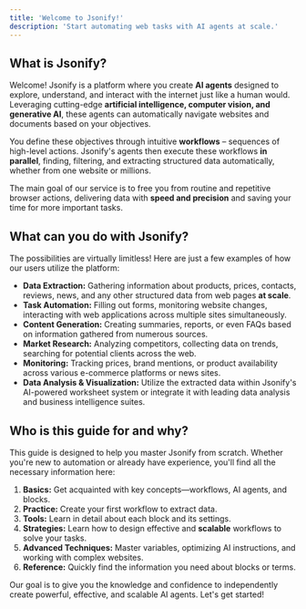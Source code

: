 ```yaml
---
title: 'Welcome to Jsonify!'
description: 'Start automating web tasks with AI agents at scale.'
---
```


## What is Jsonify?

Welcome! Jsonify is a platform where you create **AI agents** designed to explore, understand, and interact with the internet just like a human would. Leveraging cutting-edge **artificial intelligence, computer vision, and generative AI**, these agents can automatically navigate websites and documents based on your objectives.

You define these objectives through intuitive **workflows** – sequences of high-level actions. Jsonify's agents then execute these workflows **in parallel**, finding, filtering, and extracting structured data automatically, whether from one website or millions.

The main goal of our service is to free you from routine and repetitive browser actions, delivering data with **speed and precision** and saving your time for more important tasks.

## What can you do with Jsonify?

The possibilities are virtually limitless! Here are just a few examples of how our users utilize the platform:

* **Data Extraction:** Gathering information about products, prices, contacts, reviews, news, and any other structured data from web pages **at scale**.
* **Task Automation:** Filling out forms, monitoring website changes, interacting with web applications across multiple sites simultaneously.
* **Content Generation:** Creating summaries, reports, or even FAQs based on information gathered from numerous sources.
* **Market Research:** Analyzing competitors, collecting data on trends, searching for potential clients across the web.
* **Monitoring:** Tracking prices, brand mentions, or product availability across various e-commerce platforms or news sites.
* **Data Analysis & Visualization:** Utilize the extracted data within Jsonify's AI-powered worksheet system or integrate it with leading data analysis and business intelligence suites.

## Who is this guide for and why?

This guide is designed to help you master Jsonify from scratch. Whether you're new to automation or already have experience, you'll find all the necessary information here:

1.  **Basics:** Get acquainted with key concepts—workflows, AI agents, and blocks.
2.  **Practice:** Create your first workflow to extract data.
3.  **Tools:** Learn in detail about each block and its settings.
4.  **Strategies:** Learn how to design effective and **scalable** workflows to solve your tasks.
5.  **Advanced Techniques:** Master variables, optimizing AI instructions, and working with complex websites.
6.  **Reference:** Quickly find the information you need about blocks or terms.

Our goal is to give you the knowledge and confidence to independently create powerful, effective, and scalable AI agents. Let's get started!